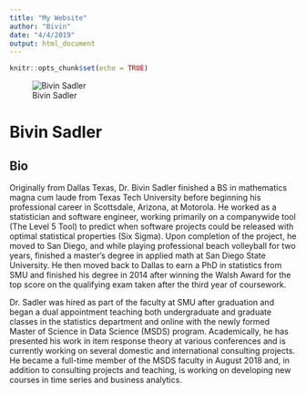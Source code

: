 ```yaml
---
title: "My Website"
author: "Bivin"
date: "4/4/2019"
output: html_document
---
```


```r
knitr::opts_chunk$set(echo = TRUE)
```

![Bivin Sadler](Sadler.jpg)

# Bivin Sadler

## Bio

Originally from Dallas Texas, Dr. Bivin Sadler finished a BS in mathematics magna cum laude from Texas Tech University before beginning his professional career in Scottsdale, Arizona, at Motorola. He worked as a statistician and software engineer, working primarily on a companywide tool (The Level 5 Tool) to predict when software projects could be released with optimal statistical properties (Six Sigma). Upon completion of the project, he moved to San Diego, and while playing professional beach volleyball for two years, finished a master’s degree in applied math at San Diego State University. He then moved back to Dallas to earn a PhD in statistics from SMU and finished his degree in 2014 after winning the Walsh Award for the top score on the qualifying exam taken after the third year of coursework.

Dr. Sadler was hired as part of the faculty at SMU after graduation and began a dual appointment teaching both undergraduate and graduate classes in the statistics department and online with the newly formed Master of Science in Data Science (MSDS) program. Academically, he has presented his work in item response theory at various conferences and is currently working on several domestic and international consulting projects. He became a full-time member of the MSDS faculty in August 2018 and, in addition to consulting projects and teaching, is working on developing new courses in time series and business analytics.
